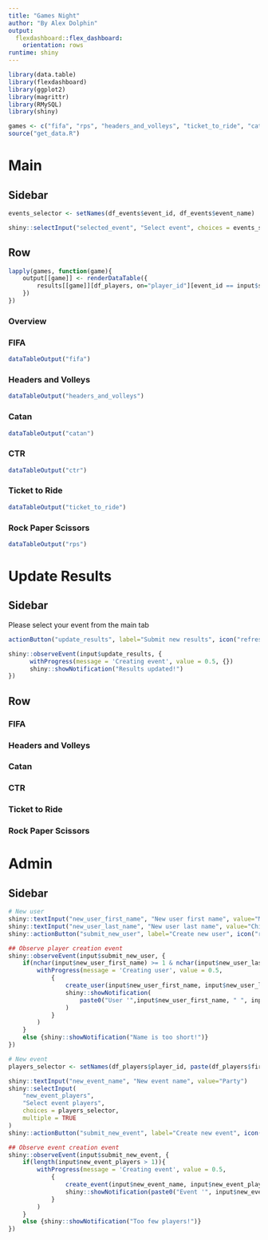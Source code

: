```yaml
---
title: "Games Night"
author: "By Alex Dolphin"
output: 
  flexdashboard::flex_dashboard:
    orientation: rows
runtime: shiny
---
```


```r
library(data.table)
library(flexdashboard)
library(ggplot2)
library(magrittr)
library(RMySQL)
library(shiny)

games <- c("fifa", "rps", "headers_and_volleys", "ticket_to_ride", "catan", "ctr")
source("get_data.R")
```


Main
=======================================================================

Sidebar {.sidebar}
-----------------------------------------------------------------------

```r
events_selector <- setNames(df_events$event_id, df_events$event_name)

shiny::selectInput("selected_event", "Select event", choices = events_selector, multiple = FALSE)
```

Row {.tabset}
-----------------------------------------------------------------------

```r
lapply(games, function(game){
    output[[game]] <- renderDataTable({
        results[[game]][df_players, on="player_id"][event_id == input$selected_event][order(-event_points)][,-c("event_id", "player_id")]
    })
})
```

### Overview

### FIFA

```r
dataTableOutput("fifa")
```

### Headers and Volleys

```r
dataTableOutput("headers_and_volleys")
```

### Catan

```r
dataTableOutput("catan")
```

### CTR

```r
dataTableOutput("ctr")
```

### Ticket to Ride

```r
dataTableOutput("ticket_to_ride")
```

### Rock Paper Scissors

```r
dataTableOutput("rps")
```

Update Results
=======================================================================

Sidebar {.sidebar}
-----------------------------------------------------------------------

Please select your event from the main tab

```r
actionButton("update_results", label="Submit new results", icon("refresh"))

shiny::observeEvent(input$update_results, {
      withProgress(message = 'Creating event', value = 0.5, {})
      shiny::showNotification("Results updated!")
})
```


Row {.tabset}
-----------------------------------------------------------------------

### FIFA

### Headers and Volleys

### Catan

### CTR

### Ticket to Ride

### Rock Paper Scissors

Admin
=======================================================================

Sidebar {.sidebar}
-----------------------------------------------------------------------

```r
# New user
shiny::textInput("new_user_first_name", "New user first name", value="Mr")
shiny::textInput("new_user_last_name", "New user last name", value="Chips")
shiny::actionButton("submit_new_user", label="Create new user", icon("refresh"))

## Observe player creation event
shiny::observeEvent(input$submit_new_user, {
    if(nchar(input$new_user_first_name) >= 1 & nchar(input$new_user_last_name) >= 1){
        withProgress(message = 'Creating user', value = 0.5,
            {
                create_user(input$new_user_first_name, input$new_user_last_name)
                shiny::showNotification(
                    paste0("User '",input$new_user_first_name, " ", input$new_user_last_name,"' created!")
                )
            }
        )
    }
    else {shiny::showNotification("Name is too short!")}
})

# New event
players_selector <- setNames(df_players$player_id, paste(df_players$first_name, df_players$last_name))

shiny::textInput("new_event_name", "New event name", value="Party")
shiny::selectInput(
    "new_event_players",
    "Select event players",
    choices = players_selector,
    multiple = TRUE
)
shiny::actionButton("submit_new_event", label="Create new event", icon("refresh"))

## Observe event creation event
shiny::observeEvent(input$submit_new_event, {
    if(length(input$new_event_players > 1)){
        withProgress(message = 'Creating event', value = 0.5,
            {
                create_event(input$new_event_name, input$new_event_players)
                shiny::showNotification(paste0("Event '", input$new_event_name,"' created!"))
            }
        )
    }
    else {shiny::showNotification("Too few players!")}
})
```

